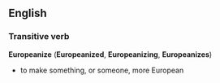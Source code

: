 ==English==
=== Transitive verb ===
'''Europeanize''' ('''Europeanized''', '''Europeanizing''', '''Europeanizes''')
*to make something, or someone, more European